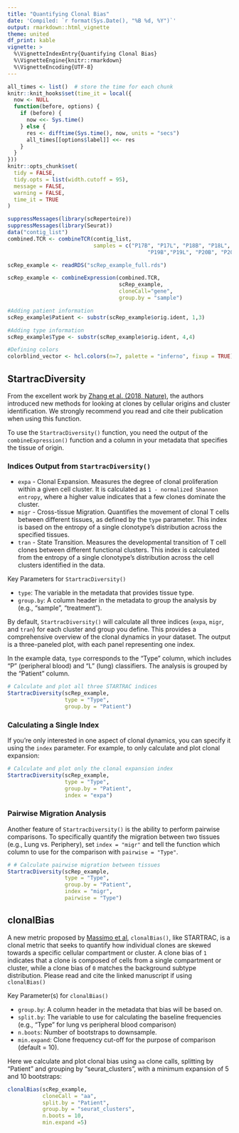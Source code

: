 ```yaml
---
title: "Quantifying Clonal Bias"
date: 'Compiled: `r format(Sys.Date(), "%B %d, %Y")`'
output: rmarkdown::html_vignette
theme: united
df_print: kable
vignette: >
  %\VignetteIndexEntry{Quantifying Clonal Bias}
  %\VignetteEngine{knitr::rmarkdown}
  %\VignetteEncoding{UTF-8}
---
```


<style>
p.caption {
  font-size: 0.9em;
}
</style>
 
```r
all_times <- list()  # store the time for each chunk
knitr::knit_hooks$set(time_it = local({
  now <- NULL
  function(before, options) {
    if (before) {
      now <<- Sys.time()
    } else {
      res <- difftime(Sys.time(), now, units = "secs")
      all_times[[options$label]] <<- res
    }
  }
}))
knitr::opts_chunk$set(
  tidy = FALSE,
  tidy.opts = list(width.cutoff = 95),
  message = FALSE,
  warning = FALSE,
  time_it = TRUE
)

suppressMessages(library(scRepertoire))
suppressMessages(library(Seurat))
data("contig_list") 
combined.TCR <- combineTCR(contig_list, 
                           samples = c("P17B", "P17L", "P18B", "P18L", 
                                            "P19B","P19L", "P20B", "P20L"))

scRep_example <- readRDS("scRep_example_full.rds")

scRep_example <- combineExpression(combined.TCR, 
                                   scRep_example, 
                                   cloneCall="gene", 
                                   group.by = "sample")

#Adding patient information
scRep_example$Patient <- substr(scRep_example$orig.ident, 1,3)

#Adding type information
scRep_example$Type <- substr(scRep_example$orig.ident, 4,4)

#Defining colors
colorblind_vector <- hcl.colors(n=7, palette = "inferno", fixup = TRUE)
```

## StartracDiversity

From the excellent work by [Zhang et al. (2018, Nature)](https://www.nature.com/articles/s41586-018-0694-x), the authors introduced new methods for looking at clones by cellular origins and cluster identification. We strongly recommend you read and cite their publication when using this function.

To use the ```StartracDiversity()``` function, you need the output of the ```combineExpression()``` function and a column in your metadata that specifies the tissue of origin. 

### Indices Output from `StartracDiversity()`

*  `expa` - Clonal Expansion. Measures the degree of clonal proliferation within a given cell cluster. It is calculated as `1 - normalized Shannon entropy`, where a higher value indicates that a few clones dominate the cluster.  
*  `migr` - Cross-tissue Migration. Quantifies the movement of clonal T cells between different tissues, as defined by the `type` parameter. This index is based on the entropy of a single clonotype's distribution across the specified tissues.  
*  `tran` - State Transition. Measures the developmental transition of T cell clones between different functional clusters. This index is calculated from the entropy of a single clonotype's distribution across the cell clusters identified in the data.

Key Parameters for `StartracDiversity()`

* `type`: The variable in the metadata that provides tissue type.
* `group.by`: A column header in the metadata to group the analysis by (e.g., "sample", "treatment"). 

By default, `StartracDiversity()` will calculate all three indices (`expa`, `migr`, and `tran`) for each cluster and group you define. This provides a comprehensive overview of the clonal dynamics in your dataset. The output is a three-paneled plot, with each panel representing one index.

In the example data, `type` corresponds to the "Type" column, which includes "P" (peripheral blood) and "L" (lung) classifiers. The analysis is grouped by the "Patient" column.

```r
# Calculate and plot all three STARTRAC indices
StartracDiversity(scRep_example, 
                  type = "Type", 
                  group.by = "Patient")
```

### Calculating a Single Index

If you're only interested in one aspect of clonal dynamics, you can specify it using the `index` parameter. For example, to only calculate and plot clonal expansion:

```r
# Calculate and plot only the clonal expansion index
StartracDiversity(scRep_example, 
                  type = "Type", 
                  group.by = "Patient",
                  index = "expa")
```

### Pairwise Migration Analysis

Another feature of `StartracDiversity()` is the ability to perform pairwise comparisons. To specifically quantify the migration between two tissues (e.g., Lung vs. Periphery), set `index = "migr"` and tell the function which column to use for the comparison with `pairwise = "Type"`.

```r
# # Calculate pairwise migration between tissues
StartracDiversity(scRep_example, 
                  type = "Type", 
                  group.by = "Patient",
                  index = "migr",
                  pairwise = "Type")
```

## clonalBias

A new metric proposed by [Massimo et al](https://pubmed.ncbi.nlm.nih.gov/35829695/), ```clonalBias()```, like STARTRAC, is a clonal metric that seeks to quantify how individual clones are skewed towards a specific cellular compartment or cluster. A clone bias of `1` indicates that a clone is composed of cells from a single compartment or cluster, while a clone bias of `0` matches the background subtype distribution. Please read and cite the linked manuscript if using `clonalBias()`

Key Parameter(s) for `clonalBias()`

* `group.by`: A column header in the metadata that bias will be based on.
* `split.by`: The variable to use for calculating the baseline frequencies (e.g., "Type" for lung vs peripheral blood comparison)
* `n.boots`: Number of bootstraps to downsample.
* `min.expand`: Clone frequency cut-off for the purpose of comparison (default = 10).

Here we calculate and plot clonal bias using `aa` clone calls, splitting by "Patient" and grouping by "seurat_clusters", with a minimum expansion of 5 and 10 bootstraps:

```r
clonalBias(scRep_example, 
           cloneCall = "aa", 
           split.by = "Patient", 
           group.by = "seurat_clusters",
           n.boots = 10, 
           min.expand =5)
```

